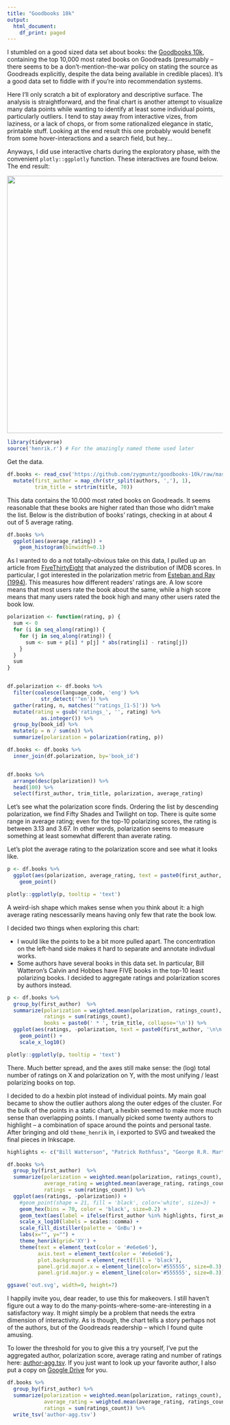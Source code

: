 ```yaml
---
title: "Goodbooks 10k"
output:
  html_document:
    df_print: paged
---
```



I stumbled on a good sized data set about books: the [Goodbooks 10k](https://github.com/zygmuntz/goodbooks-10k), containing the top 10,000 most rated books on Goodreads (presumably -- there seems to be a don't-mention-the-war policy on stating the source as Goodreads explicitly, despite the data being available in credible places). It's a good data set to fiddle with if you're into recommendation systems.

Here I'll only scratch a bit of exploratory and descriptive surface. The analysis is straightforward, and the final chart is another attempt to visualize many data points while wanting to identify at least some individual points, particularly outliers. I tend to stay away from interactive vizes, from laziness, or a lack of chops, or from some rationalized elegance in static, printable stuff. Looking at the end result this one probably would benefit from some hover-interactions and a search field, but hey...

Anyways, I did use interactive charts during the exploratory phase, with the convenient `plotly::ggplotly` function. These interactives are found below. The end result:

![](out.png){width=600px}




```r
library(tidyverse)
source('henrik.r') # For the amazingly named theme used later
```

Get the data.

```r
df.books <- read_csv('https://github.com/zygmuntz/goodbooks-10k/raw/master/books.csv') %>%
  mutate(first_author = map_chr(str_split(authors, ','), 1),
         trim_title = strtrim(title, 70))
```

This data contains the 10.000 most rated books on Goodreads. It seems reasonable that these books are higher rated than those who didn't make the list. Below is the distribution of books' ratings, checking in at about 4 out of 5 average rating.


```r
df.books %>%
  ggplot(aes(average_rating)) +
    geom_histogram(binwidth=0.1)
```


As I wanted to do a not totally-obvious take on this data, I pulled up an article from [FiveThirtyEight](https://fivethirtyeight.com/features/al-gores-new-movie-exposes-the-big-flaw-in-online-movie-ratings/) that analyzed the distribution of IMDB scores. In particular, I got interested in the polarization metric from [Esteban and Ray (1994)](https://www.econ.nyu.edu/user/debraj/Courses/Readings/Esteban%20Ray94.pdf). This measures how different readers' ratings are. A low score means that most users rate the book about the same, while a high score means that many users rated the book high and many other users rated the book low.




```r
polarization <- function(rating, p) {
  sum <- 0
  for (i in seq_along(rating)) {
    for (j in seq_along(rating)) {
      sum <- sum + p[i] * p[j] * abs(rating[i] - rating[j])
    }
  }
  sum
}


df.polarization <- df.books %>%
  filter(coalesce(language_code, 'eng') %>%
           str_detect('^en')) %>%
  gather(rating, n, matches('^ratings_[1-5]')) %>%
  mutate(rating = gsub('ratings_', '', rating) %>%
           as.integer()) %>%
  group_by(book_id) %>%
  mutate(p = n / sum(n)) %>%
  summarize(polarization = polarization(rating, p))

df.books <- df.books %>%
  inner_join(df.polarization, by='book_id')


df.books %>%
  arrange(desc(polarization)) %>%
  head(100) %>%
  select(first_author, trim_title, polarization, average_rating)

```



Let's see what the polarization score finds. Ordering the list by descending polarization, we find Fifty Shades and Twilight on top. There is quite some range in average rating; even for the top-10 polarizing scores, the rating is between 3.13 and 3.67. In other words, polarization seems to measure something at least somewhat different than averate rating.

Let's plot the average rating to the polarization score and see what it looks like.


```r
p <- df.books %>%
  ggplot(aes(polarization, average_rating, text = paste0(first_author, ': ', trim_title))) +
    geom_point()

plotly::ggplotly(p, tooltip = 'text')
```

A weird-ish shape which makes sense when you think about it: a high average rating nescessarily means having only few that rate the book low.

I decided two things when exploring this chart:

 * I would like the points to be a bit more pulled apart. The concentration on the left-hand side makes it hard to separate and annotate indivdual works.
 * Some authors have several books in this data set. In particular, Bill Watteron's Calvin and Hobbes have FIVE books in the top-10 least polarizing books. I decided to aggregate ratings and polarization scores by authors instead.


```r
p <- df.books %>%
  group_by(first_author)  %>%
  summarize(polarization = weighted.mean(polarization, ratings_count),
            ratings = sum(ratings_count),
            books = paste0(' * ', trim_title, collapse='\n')) %>%
  ggplot(aes(ratings, -polarization, text = paste0(first_author, '\n\n', books))) +
    geom_point() +
    scale_x_log10()

plotly::ggplotly(p, tooltip = 'text')
```

There. Much better spread, and the axes still make sense: the (log) total number of ratings on X and polarization on Y, with the most unifying / least polarizing books on top.

I decided to do a hexbin plot instead of individual points. My main goal became to show the outlier authors along the outer edges of the cluster. For the bulk of the points in a static chart, a hexbin seemed to make more much sense than overlapping points. I manually picked some twenty authors to highlight -- a combination of space around the points and personal taste. After bringing and old `theme_henrik` in, i exported to SVG and tweaked the final pieces in Inkscape.


```r
highlights <- c("Bill Watterson", "Patrick Rothfuss", "George R.R. Martin", "J.R.R. Tolkien", "J.K. Rowling", "Suzanne Collins", "Stephen King", "Dan Brown", "J.D. Salinger", "Paulo Coelho", "Stephenie Meyer", "E.L. James", "Elizabeth Gilbert", "Ayn Rand", "Herman Melville", "Rhonda Byrne", "Adolf Hitler", "L. Ron Hubbard", "Sarah Palin", "Angie Thomas", "Trevor Noah", "Andy Weir", "William Shakespeare", "John Green", "Jane Austen")

df.books %>%
  group_by(first_author)  %>%
  summarize(polarization = weighted.mean(polarization, ratings_count),
            average_rating = weighted.mean(average_rating, ratings_count),
            ratings = sum(ratings_count)) %>%
  ggplot(aes(ratings, -polarization)) +
    #geom_point(shape = 21, fill = 'black', color='white', size=3) +
    geom_hex(bins = 70, color = 'black', size=0.2) +
    geom_text(aes(label = ifelse(first_author %in% highlights, first_author, NA)), color='#e6e6e6', size=3, hjust = 1) +
    scale_x_log10(labels = scales::comma) +
    scale_fill_distiller(palette = 'GnBu') +
    labs(x="", y="") +
    theme_henrik(grid='XY') +
    theme(text = element_text(color = '#e6e6e6'),
          axis.text = element_text(color = '#e6e6e6'),
          plot.background = element_rect(fill = 'black'),
          panel.grid.major.x = element_line(color='#555555', size=0.3),
          panel.grid.major.y = element_line(color='#555555', size=0.3))
```


```r
ggsave('out.svg', width=9, height=7)
```

I happily invite you, dear reader, to use this for makeovers. I still haven't figure out a way to do the many-points-where-some-are-interesting in a satisfactory way. It might simply be a problem that needs the extra dimension of interactivity. As is though, the chart tells a story perhaps not of the authors, but of the Goodreads readership -- which I found quite amusing.

To lower the threshold for you to give this a try yourself, I've put  the aggregated author, polarization score, average rating and number of ratings here: [author-agg.tsv](author-agg.tsv). If you just want to look up your favorite author, I also put a copy on [Google Drive](https://docs.google.com/spreadsheets/d/1uc01cr3LvM2wJCN03RwTYdhaP9LgWg3t0LEZp9BXHmc/edit?usp=sharing) for you.

```r
df.books %>%
  group_by(first_author) %>%
  summarize(polarization = weighted.mean(polarization, ratings_count),
            average_rating = weighted.mean(average_rating, ratings_count),
            ratings = sum(ratings_count)) %>%
  write_tsv('author-agg.tsv')
```










